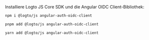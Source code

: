 
Installiere Logto JS Core SDK und die Angular OIDC Client-Bibliothek:

<Tabs>

  <TabItem value="npm" label="npm">

```bash
npm i @logto/js angular-auth-oidc-client
```

  </TabItem>
  <TabItem value="pnpm" label="pnpm">

```bash
pnpm add @logto/js angular-auth-oidc-client
```

  </TabItem>
  <TabItem value="yarn" label="yarn">

```bash
yarn add @logto/js angular-auth-oidc-client
```

  </TabItem>

</Tabs>
